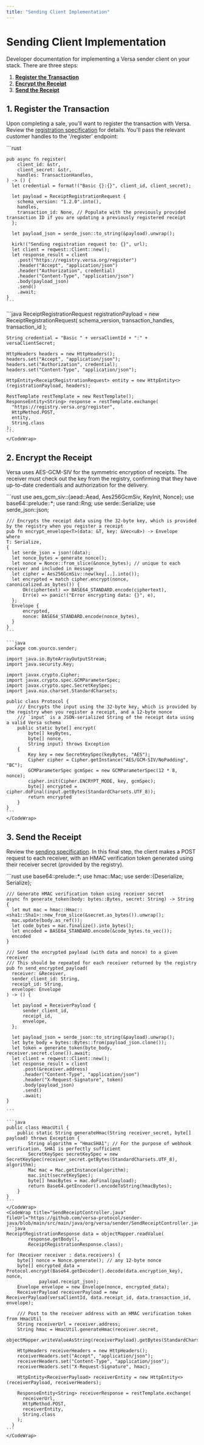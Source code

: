```yaml
---
title: "Sending Client Implementation"
---
```


# Sending Client Implementation

Developer documentation for implementing a Versa sender client on your stack. There are three steps:

1. **[Register the Transaction](#1-register-the-transaction)**
2. **[Encrypt the Receipt](#2-encrypt-the-receipt)**
3. **[Send the Receipt](#3-send-the-receipt)**

## 1. Register the Transaction

Upon completing a sale, you'll want to register the transaction with Versa. Review the [registration specification](/sending#1-register-the-transaction) for details. You'll pass the relevant customer handles to the '/register' endpoint:

<TabGroup>
  <Tab title="Rust">
    ```rust

    pub async fn register(
        client_id: &str,
        client_secret: &str,
        handles: TransactionHandles,
    ) -> () {
      let credential = format!("Basic {}:{}", client_id, client_secret);

      let payload = ReceiptRegistrationRequest {
        schema_version: "1.2.0".into(),
        handles,
        transaction_id: None, // Populate with the previously provided transaction ID if you are updating a previously registered receipt
      };

      let payload_json = serde_json::to_string(&payload).unwrap();

      kirk!("Sending registration request to: {}", url);
      let client = reqwest::Client::new();
      let response_result = client
        .post("https://registry.versa.org/register")
        .header("Accept", "application/json")
        .header("Authorization", credential)
        .header("Content-Type", "application/json")
        .body(payload_json)
        .send()
        .await;
    }
    ```

  </Tab>
  <Tab title="Java">
    <CodeWrap title="SendReceiptController.java" fileUrl="https://github.com/versa-protocol/sender-java/blob/main/src/main/java/org/versa/sender/SendReceiptController.java">
    ```java
    ReceiptRegistrationRequest registrationPayload = new ReceiptRegistrationRequest(
      schema_version,
      transaction_handles,
      transaction_id
    );

    String credential = "Basic " + versaClientId + ":" + versaClientSecret;

    HttpHeaders headers = new HttpHeaders();
    headers.set("Accept", "application/json");
    headers.set("Authorization", credential);
    headers.set("Content-Type", "application/json");

    HttpEntity<ReceiptRegistrationRequest> entity = new HttpEntity<>(registrationPayload, headers);

    RestTemplate restTemplate = new RestTemplate();
    ResponseEntity<String> response = restTemplate.exchange(
      "https://registry.versa.org/register",
      HttpMethod.POST,
      entity,
      String.class
    );
    ```
    </CodeWrap>

  </Tab>
</TabGroup>

## 2. Encrypt the Receipt

Versa uses AES-GCM-SIV for the symmetric encryption of receipts. The receiver must check out the key from the registry, confirming that they have up-to-date credentials and authorization for the delivery.

<TabGroup>
  <Tab title="Rust">
    ```rust
    use aes_gcm_siv::{aead::Aead, Aes256GcmSiv, KeyInit, Nonce};
    use base64::prelude::*;
    use rand::Rng;
    use serde::Serialize;
    use serde_json::json;

    /// Encrypts the receipt data using the 32-byte key, which is provided by the registry when you register a receipt
    pub fn encrypt_envelope<T>(data: &T, key: &Vec<u8>) -> Envelope
    where
    T: Serialize,
    {
      let serde_json = json!(data);
      let nonce_bytes = generate_nonce();
      let nonce = Nonce::from_slice(&nonce_bytes); // unique to each receiver and included in message
      let cipher = Aes256GcmSiv::new(key[..].into());
      let encrypted = match cipher.encrypt(nonce, canonicalized.as_bytes()) {
          Ok(ciphertext) => BASE64_STANDARD.encode(ciphertext),
          Err(e) => panic!("Error encrypting data: {}", e),
      };
      Envelope {
          encrypted,
          nonce: BASE64_STANDARD.encode(nonce_bytes),
      }
    }
    ```

  </Tab>
  <Tab title="Java">
      <CodeWrap title="Protocol.java" fileUrl="https://github.com/versa-protocol/sender-java/blob/main/src/main/java/org/versa/sender/Protocol.java">

    ```java
    package com.yourco.sender;

    import java.io.ByteArrayOutputStream;
    import java.security.Key;

    import javax.crypto.Cipher;
    import javax.crypto.spec.GCMParameterSpec;
    import javax.crypto.spec.SecretKeySpec;
    import java.nio.charset.StandardCharsets;

    public class Protocol {
        /// Encrypts the input using the 32-byte key, which is provided by the registry when you register a receipt, and a 12-byte nonce
        /// `input` is a JSON-serialized String of the receipt data using a valid Versa schema
        public static byte[] encrypt(
            byte[] keyBytes,
            byte[] nonce,
            String input) throws Exception
        {
            Key key = new SecretKeySpec(keyBytes, "AES");
            Cipher cipher = Cipher.getInstance("AES/GCM-SIV/NoPadding", "BC");
            GCMParameterSpec gcmSpec = new GCMParameterSpec(12 * 8, nonce);
            cipher.init(Cipher.ENCRYPT_MODE, key, gcmSpec);
            byte[] encrypted =  cipher.doFinal(input.getBytes(StandardCharsets.UTF_8));
            return encrypted
        }
    }
    ```
    </CodeWrap>

  </Tab>
</TabGroup>

## 3. Send the Receipt

Review the [sending specification](/sending#3-send-the-receipt). In this final step, the client makes a POST request to each receiver, with an HMAC verification token generated using their receiver secret (provided by the registry).

<TabGroup>
  <Tab title="Rust">
    ```rust
    use base64::prelude::*;
    use hmac::Mac;
    use serde::{Deserialize, Serialize};

    /// Generate HMAC verification token using receiver secret
    async fn generate_token(body: bytes::Bytes, secret: String) -> String {
      let mut mac = hmac::Hmac::<sha1::Sha1>::new_from_slice(&secret.as_bytes()).unwrap();
      mac.update(body.as_ref());
      let code_bytes = mac.finalize().into_bytes();
      let encoded = BASE64_STANDARD.encode(&code_bytes.to_vec());
      encoded
    }

    /// Send the encrypted payload (with data and nonce) to a given receiver
    /// This should be repeated for each receiver returned by the registry
    pub fn send_encrypted_payload(
      receiver: &Receiver,
      sender_client_id: String,
      receipt_id: String,
      envelope: Envelope
    ) -> () {

      let payload = ReceiverPayload {
          sender_client_id,
          receipt_id,
          envelope,
      };

      let payload_json = serde_json::to_string(&payload).unwrap();
      let byte_body = bytes::Bytes::from(payload_json.clone());
      let token = generate_token(byte_body, receiver.secret.clone()).await;
      let client = reqwest::Client::new();
      let response_result = client
          .post(&receiver.address)
          .header("Content-Type", "application/json")
          .header("X-Request-Signature", token)
          .body(payload_json)
          .send()
          .await;
    }

    ```

  </Tab>
  <Tab title="Java">
    <CodeWrap title="HmacUtil.java" fileUrl="https://github.com/versa-protocol/sender-java/blob/main/src/main/java/org/versa/sender/HmacUtil.java">

    ```java
    public class HmacUtil {
        public static String generateHmac(String receiver_secret, byte[] payload) throws Exception {
            String algorithm = "HmacSHA1"; // For the purpose of webhook verification, SHA1 is perfectly sufficient
            SecretKeySpec secretKeySpec = new SecretKeySpec(receiver_secret.getBytes(StandardCharsets.UTF_8), algorithm);
            Mac mac = Mac.getInstance(algorithm);
            mac.init(secretKeySpec);
            byte[] hmacBytes = mac.doFinal(payload);
            return Base64.getEncoder().encodeToString(hmacBytes);
        }
    }
    ```
    </CodeWrap>
    <CodeWrap title="SendReceiptController.java" fileUrl="https://github.com/versa-protocol/sender-java/blob/main/src/main/java/org/versa/sender/SendReceiptController.java">
    ```java
    ReceiptRegistrationResponse data = objectMapper.readValue(
            response.getBody(),
            ReceiptRegistrationResponse.class);

    for (Receiver receiver : data.receivers) {
        byte[] nonce = Nonce.generate(); // any 12-byte nonce
        byte[] encrypted_data = Protocol.encrypt(Base64.getDecoder().decode(data.encryption_key), nonce,
                payload.receipt_json);
        Envelope envelope = new Envelope(nonce, encrypted_data);
        ReceiverPayload receiverPayload = new ReceiverPayload(versaClientId, data.receipt_id, data.transaction_id, envelope);

        /// Post to the receiver address with an HMAC verification token from HmacUtil
        String receiverUrl = receiver.address;
        String hmac = HmacUtil.generateHmac(receiver.secret,
                objectMapper.writeValueAsString(receiverPayload).getBytes(StandardCharsets.UTF_8));

        HttpHeaders receiverHeaders = new HttpHeaders();
        receiverHeaders.set("Accept", "application/json");
        receiverHeaders.set("Content-Type", "application/json");
        receiverHeaders.set("X-Request-Signature", hmac);

        HttpEntity<ReceiverPayload> receiverEntity = new HttpEntity<>(receiverPayload, receiverHeaders);

        ResponseEntity<String> receiverResponse = restTemplate.exchange(
          receiverUrl,
          HttpMethod.POST,
          receiverEntity,
          String.class
        );
      }
    ```
    </CodeWrap>

  </Tab>
</TabGroup>
